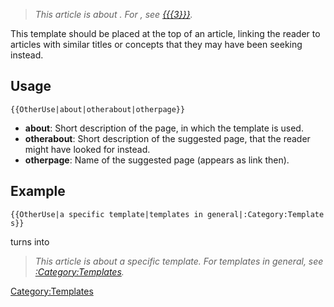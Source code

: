 <includeonly><blockquote>''This article is about {{{1}}}. For {{{2}}}, see [[{{{3}}}]].''</blockquote></includeonly><noinclude>
This template should be placed at the top of an article, linking the reader to articles with similar titles or concepts that they may have been seeking instead.

==Usage==

 <nowiki>{{OtherUse|about|otherabout|otherpage}}</nowiki>

* '''about''': Short description of the page, in which the template is used.
* '''otherabout''': Short description of the suggested page, that the reader might have looked for instead.
* '''otherpage''': Name of the suggested page (appears as link then).

==Example==

 <nowiki>{{OtherUse|a specific template|templates in general|:Category:Templates}}</nowiki>
turns into
<blockquote>''This article is about a specific template. For templates in general, see [[:Category:Templates]].''</blockquote>

[[Category:Templates]]
</noinclude>